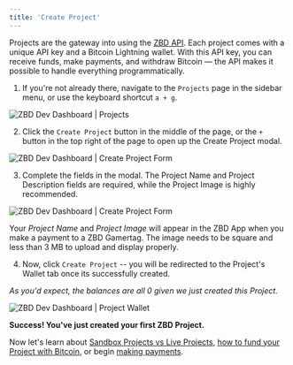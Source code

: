 ```yaml
---
title: 'Create Project'
---
```


Projects are the gateway into using the [ZBD API](/docs/zebedee-api/overview). Each project comes with a unique API key and a Bitcoin Lightning wallet. With this API key, you can receive funds, make payments, and withdraw Bitcoin — the API makes it possible to handle everything programmatically.

1.  If you're not already there, navigate to the `Projects` page in the sidebar menu, or use the keyboard shortcut `a + g`.

<Frame type="glass" caption="ZBD Dev Dashboard | Projects">
  <img src="/img/v2/projects-default.png" alt="ZBD Dev Dashboard | Projects" />
</Frame>
<br />

2.  Click the `Create Project` button in the middle of the page, or the `+` button in the top right of the page to open up the Create Project modal.

<Frame type="glass" caption="ZBD Dev Dashboard | Create Project Form">
  <img src="/img/v2/projects-create-project.png" alt="ZBD Dev Dashboard | Create Project Form" />
</Frame>
<br />

3.  Complete the fields in the modal. The Project Name and Project Description fields are required, while the Project Image is highly recommended.

<Frame type="glass" caption="ZBD Dev Dashboard | Create Project Form">
  <img src="/img/v2/projects-create-project-2.png" alt="ZBD Dev Dashboard | Create Project Form" />
</Frame>
<br />

<Tip>Your _Project Name_ and _Project Image_ will appear in the ZBD App when you make a payment to a ZBD Gamertag. The image needs to be square and less than 3 MB to upload and display properly.</Tip>  

4.  Now, click `Create Project` -- you will be redirected to the Project's Wallet tab once its successfully created.

_As you'd expect, the balances are all 0 given we just created this Project._

<Frame type="glass" caption="ZBD Dev Dashboard | Project Wallet">
  <img src="/img/v2/projects-wallet-default.png" alt="ZBD Dev Dashboard | Project Wallet" />
</Frame>
<br />

**Success! You've just created your first ZBD Project.**

Now let's learn about [Sandbox Projects vs Live Projects](/docs/dashboard/projects/sandbox), [how to fund your Project with Bitcoin](/docs/dashboard/projects/wallet), or begin [making payments](/docs/dashboard-pay-invoice).